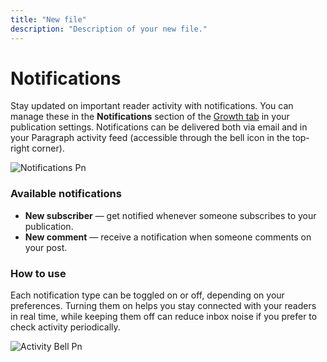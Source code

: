 ```yaml
---
title: "New file"
description: "Description of your new file."
---
```


# **Notifications**

Stay updated on important reader activity with notifications. You can manage these in the **Notifications** section of the [Growth tab](https://paragraph.com/settings/publication/growth) in your publication settings. Notifications can be delivered both via email and in your Paragraph activity feed (accessible through the bell icon in the top-right corner).

![Notifications Pn](/images/notifications.png)

### **Available notifications**

- **New subscriber** — get notified whenever someone subscribes to your publication.
- **New comment** — receive a notification when someone comments on your post.

### **How to use**

Each notification type can be toggled on or off, depending on your preferences. Turning them on helps you stay connected with your readers in real time, while keeping them off can reduce inbox noise if you prefer to check activity periodically.

![Activity Bell Pn](/images/activity-bell.png)